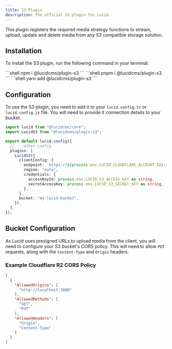 ```yaml
---
title: S3 Plugin
description: The official S3 plugin for Lucid.
---
```



This plugin registers the required media strategy functions to stream, upload, update and delete media from any S3 compatible storage solution.

## Installation

To install the S3 plugin, run the following command in your terminal:

<PackageManagerTabs>
    <Fragment slot="npm">
        ```shell 
        npm i @lucidcms/plugin-s3
        ```
    </Fragment>
    <Fragment slot="pnpm">
        ```shell 
        pnpm i @lucidcms/plugin-s3
        ```
    </Fragment>
    <Fragment slot="yarn">
        ```shell 
        yarn add @lucidcms/plugin-s3
        ```
    </Fragment>
</PackageManagerTabs>

## Configuration

To use the S3 plugin, you need to add it to your `lucid.config.ts` or `lucid.config.js` file. You will need to provide it connection details to your bucket.

```ts title="lucid.config.ts"
import lucid from "@lucidcms/core";
import LucidS3 from "@lucidcms/plugin-s3";

export default lucid.config({
  // ...other config
  plugins: [
    LucidS3({
      clientConfig: {
        endpoint: `https://${process.env.LUCID_CLOUDFLARE_ACCOUNT_ID}.r2.cloudflarestorage.com`,
        region: "auto",
        credentials: {
          accessKeyId: process.env.LUCID_S3_ACCESS_KEY as string,
          secretAccessKey: process.env.LUCID_S3_SECRET_KEY as string,
        },
      },
      bucket: "my-lucid-bucket",
    }),
  ],
});
```

## Bucket Configuration

As Lucid uses presigned URLs to upload media from the client, you will need to configure your S3 bucket's CORS policy. This will need to allow `PUT` requests, along with the `Content-Type` and `Origin` headers.

### Example Cloudflare R2 CORS Policy

```json
[
  {
    "AllowedOrigins": [
      "http://localhost:3000"
    ],
    "AllowedMethods": [
      "GET",
      "PUT"
    ],
    "AllowedHeaders": [
      "Origin",
      "Content-Type"
    ]
  }
]
```